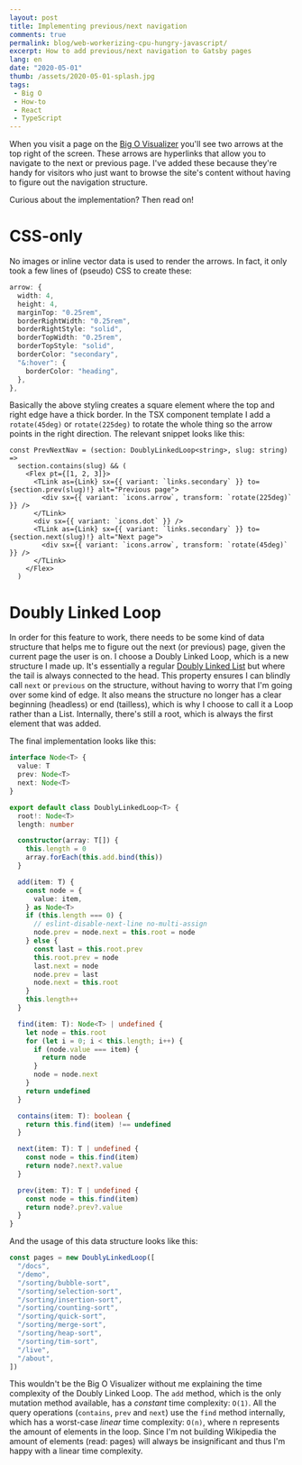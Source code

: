 ---
layout: post
title: Implementing previous/next navigation
comments: true
permalink: blog/web-workerizing-cpu-hungry-javascript/
excerpt: How to add previous/next navigation to Gatsby pages
lang: en
date: "2020-05-01"
thumb: /assets/2020-05-01-splash.jpg
tags:
 - Big O
 - How-to
 - React
 - TypeScript
---

When you visit a page on the [Big O Visualizer](https://omi.cr/sorting/quick-sort) you'll see two arrows at the top right of the screen. These arrows are hyperlinks that allow you to navigate to the next or previous page. I've added these because they're handy for visitors who just want to browse the site's content without having to figure out the navigation structure.

Curious about the implementation? Then read on!

# CSS-only

No images or inline vector data is used to render the arrows. In fact, it only took a few lines of (pseudo) CSS to create these:

```typescript
arrow: {
  width: 4,
  height: 4,
  marginTop: "0.25rem",
  borderRightWidth: "0.25rem",
  borderRightStyle: "solid",
  borderTopWidth: "0.25rem",
  borderTopStyle: "solid",
  borderColor: "secondary",
  "&:hover": {
    borderColor: "heading",
  },
},
```

Basically the above styling creates a square element where the top and right edge have a thick border. In the TSX component template I add a `rotate(45deg)` or `rotate(225deg)` to rotate the whole thing so the arrow points in the right direction. The relevant snippet looks like this:

```tsx
const PrevNextNav = (section: DoublyLinkedLoop<string>, slug: string) =>
  section.contains(slug) && (
    <Flex pt={[1, 2, 3]}>
      <TLink as={Link} sx={{ variant: `links.secondary` }} to={section.prev(slug)!} alt="Previous page">
        <div sx={{ variant: `icons.arrow`, transform: `rotate(225deg)` }} />
      </TLink>
      <div sx={{ variant: `icons.dot` }} />
      <TLink as={Link} sx={{ variant: `links.secondary` }} to={section.next(slug)!} alt="Next page">
        <div sx={{ variant: `icons.arrow`, transform: `rotate(45deg)` }} />
      </TLink>
    </Flex>
  )
```

# Doubly Linked Loop

In order for this feature to work, there needs to be some kind of data structure that helps me to figure out the next (or previous) page, given the current page the user is on. I choose a Doubly Linked Loop, which is a new structure I made up. It's essentially a regular [Doubly Linked List](https://en.wikipedia.org/wiki/Doubly_linked_list) but where the tail is always connected to the head. This property ensures I can blindly call `next` or `previous` on the structure, without having to worry that I'm going over some kind of edge. It also means the structure no longer has a clear beginning (headless) or end (tailless), which is why I choose to call it a Loop rather than a List. Internally, there's still a root, which is always the first element that was added.

The final implementation looks like this:

```typescript
interface Node<T> {
  value: T
  prev: Node<T>
  next: Node<T>
}

export default class DoublyLinkedLoop<T> {
  root!: Node<T>
  length: number

  constructor(array: T[]) {
    this.length = 0
    array.forEach(this.add.bind(this))
  }

  add(item: T) {
    const node = {
      value: item,
    } as Node<T>
    if (this.length === 0) {
      // eslint-disable-next-line no-multi-assign
      node.prev = node.next = this.root = node
    } else {
      const last = this.root.prev
      this.root.prev = node
      last.next = node
      node.prev = last
      node.next = this.root
    }
    this.length++
  }

  find(item: T): Node<T> | undefined {
    let node = this.root
    for (let i = 0; i < this.length; i++) {
      if (node.value === item) {
        return node
      }
      node = node.next
    }
    return undefined
  }

  contains(item: T): boolean {
    return this.find(item) !== undefined
  }

  next(item: T): T | undefined {
    const node = this.find(item)
    return node?.next?.value
  }

  prev(item: T): T | undefined {
    const node = this.find(item)
    return node?.prev?.value
  }
}
```

And the usage of this data structure looks like this:

```typescript
const pages = new DoublyLinkedLoop([
  "/docs",
  "/demo",
  "/sorting/bubble-sort",
  "/sorting/selection-sort",
  "/sorting/insertion-sort",
  "/sorting/counting-sort",
  "/sorting/quick-sort",
  "/sorting/merge-sort",
  "/sorting/heap-sort",
  "/sorting/tim-sort",
  "/live",
  "/about",
])
```

This wouldn't be the Big O Visualizer without me explaining the time complexity of the Doubly Linked Loop. The `add` method, which is the only mutation method available, has a *constant* time complexity: `O(1)`. All the query operations (`contains`, `prev` and `next`) use the `find` method internally, which has a worst-case *linear* time complexity: `O(n)`, where n represents the amount of elements in the loop. Since I'm not building Wikipedia the amount of elements (read: pages) will always be insignificant and thus I'm happy with a linear time complexity.